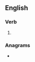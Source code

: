 ==English==

===Verb===
{{head|en|present participle}}

# {{present participle of|unseat|lang=en|nocat=1}}

===Anagrams===
* {{anagrams|en|a=aeginnstu|Saguntine}}